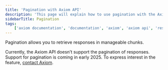 ```yaml
---
title: 'Pagination with Axiom API'
description: 'This page will explain how to use pagination with the Axiom API.'
sidebarTitle: Pagination
tags:
    ['axiom documentation', 'documentation', 'axiom', 'axiom api', 'rest api', 'rest', 'pagination', 'cursor', 'query']
---
```


Pagination allows you to retrieve responses in manageable chunks.

Currently, the Axiom API doesn’t support the pagination of responses. Support for pagination is coming in early 2025. To express interest in the feature, [contact Axiom](https://axiom.co/contact).